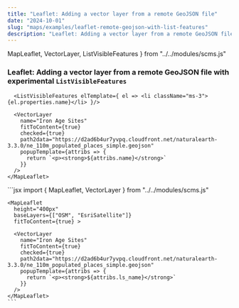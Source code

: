 ```yaml
---
title: "Leaflet: Adding a vector layer from a remote GeoJSON file"
date: "2024-10-01"
slug: "maps/examples/leaflet-remote-geojson-with-list-features"
description: "Leaflet: Adding a vector layer from a remote GeoJSON file"
---
```


  MapLeaflet,
  VectorLayer,
  ListVisibleFeatures
} from "../../modules/scms.js"


### Leaflet: Adding a vector layer from a remote GeoJSON file with experimental `ListVisibleFeatures`


<div className="row mt-3 mb-5 border-top border-bottom py-3">
  <div className="col-6">
    <MapLeaflet
      height="400px"
      baseLayers={["OSM", "EsriSatellite"]}
      fitToContent={true} >
      
      <ListVisibleFeatures elTemplate={ el => <li className="ms-3">{el.properties.name}</li> }/>

      <VectorLayer
        name="Iron Age Sites"
        fitToContent={true}
        checked={true}
        path2data="https://d2ad6b4ur7yvpq.cloudfront.net/naturalearth-3.3.0/ne_110m_populated_places_simple.geojson"
        popupTemplate={attribs => {
          return `<p><strong>${attribs.name}</strong>`
        }}
      />
    </MapLeaflet>

  </div>
  <div className="col-6">
    ```jsx
    import {
      MapLeaflet,
      VectorLayer
    } from "../../modules/scms.js"

    <MapLeaflet
      height="400px"
      baseLayers={["OSM", "EsriSatellite"]}
      fitToContent={true} >
      
      <VectorLayer
        name="Iron Age Sites"
        fitToContent={true}
        checked={true}
        path2data="https://d2ad6b4ur7yvpq.cloudfront.net/naturalearth-3.3.0/ne_110m_populated_places_simple.geojson"
        popupTemplate={attribs => {
          return `<p><strong>${attribs.ls_name}</strong>`
        }}
      />
    </MapLeaflet>
    ```
  </div>
</div>